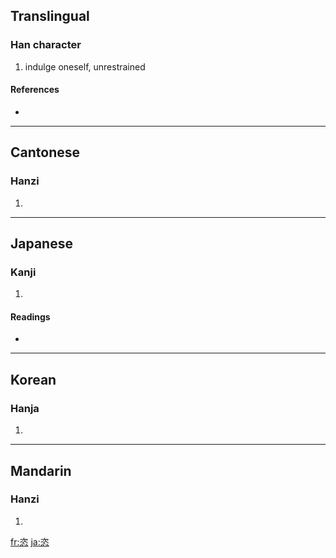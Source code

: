==Translingual==

===Han character===
{{Han char|rn=61|rad=心|as=06|sn=10|four=3733<sub>8</sub>|canj=戈人心 (IOP), 一人心 (MOP)}}

# indulge oneself, unrestrained

====References====
* {{Han ref|kx=0385.020|dkj=10580|dj=0715.190|hdz=42292.090|uh=6063|ud=24675|bh=AEA1|bd=44705}}

----

==Cantonese==

===Hanzi===
{{yue-hanzi|jyut=|y=chi3, ji3}}

# {{defn|Cantonese}}

----

==Japanese==

===Kanji===
{{ja-kanji|grade=|rs=心06}}

# {{defn|Japanese}}

====Readings====
* {{ja-readings|on=[[し]] (shi)|kun=[[ほしいまま]] (hoshiimama)}}

----

==Korean==

===Hanja===
{{ko-hanja|hangeul=자|eumhun=|rv=ja|mr=cha|y=ca}}

# {{defn|Korean}}

----

==Mandarin==

===Hanzi===
{{cmn-hanzi|pin=[[zì]] ([[zi4]])|wg=tzu<sup>4</sup>}}

# {{defn|Mandarin}}

[[fr:恣]]
[[ja:恣]]